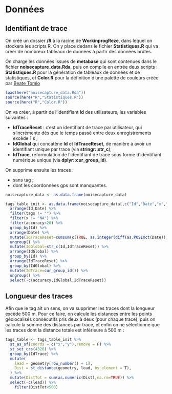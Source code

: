 # Données 

## Identifiant de trace

On créé un dossier **/R** à la racine de **WorkinprogReze**, dans lequel on stockera les scripts R. On y place dedans le fichier **Statistiques.R** qui va créer de nombreux tableaux de données à partir des données brutes.


On charge les données issues de **metabase** qui sont contenues dans le fichier **noisecapture_data.Rda**, puis on compile en entrée deux scripts : **Statistiques.R** pour la génération de tableaux de données et de statistiques, et **Color.R** pour la définition d'une palette de couleurs créée par [Beate Tomio](https://www.coloringnoise.com/theoretical_background/new-color-scheme/)
```r
load(here("noisecapture_data.Rda"))
source(here("R","Statistiques.R"))
source(here("R","Color.R"))
```

On va créer, à partir de l'identifiant **Id** des utilisateurs, les variables suivantes :

  * **IdTraceReset** : c'est un identifiant de trace par utilisateur, qui s'incrémente dès que le temps passé entre deux enregistrements excède 1 s ;
  * **IdGlobal** qui concatène **Id** et **IdTraceReset**, de manière à avoir un identifiant unique par trace (via **stringr::str\_c**);
  * **IdTrace**, reformulation de l'identifiant de trace sous forme d'identifiant numérique unique (via **dplyr::cur\_group\_id**).
  
On supprime ensuite les traces :

  * sans tag ;
  * dont les coordonnées gps sont manquantes.
  
```r
noisecapture_data <- as.data.frame(noisecapture_data)

tags_table_init <- as.data.frame(noisecapture_data[,c("Id","Date","x","y","leq_mean","tags","accuracy")]) %>%
  arrange(Id,Date) %>%
  filter(tags != "") %>%
  filter(x != "NA") %>%
  filter(accuracy<20) %>%
  group_by(Id) %>%
  arrange(Date) %>%
  mutate(IdTraceReset=cumsum(c(TRUE, as.integer(diff(as.POSIXct(Date)), units = "secs") >= 2L))) %>%
  ungroup() %>%
  mutate(IdGlobal=str_c(Id,IdTraceReset)) %>%
  arrange(IdGlobal) %>%
  group_by(Id) %>%
  arrange(IdTraceReset) %>%
  group_by(IdGlobal) %>%
  mutate(IdTrace=cur_group_id()) %>%
  ungroup() %>%
  select(-c(accuracy,IdGlobal,IdTraceReset))
```

  
## Longueur des traces

Afin que le tag ait un sens, on va supprimer les traces dont la longueur excède 500 m. Pour ce faire, on calcule les distances entre les points géolocalisés consécutifs pris deux à deux (pour chaque trace), puis on calcule la somme des distances par trace, et enfin on ne sélectionne que les traces dont la distance totale est inférieure à 500 m :

```r
tags_table <- tags_table_init %>%
  st_as_sf(coords = c("x","y"),remove = F) %>%
  st_set_crs(4326) %>%
  group_by(IdTrace) %>%
  mutate(
    lead = geometry[row_number() + 1],
    Dist = st_distance(geometry, lead, by_element = T),
  ) %>%
  mutate(DistTot = sum(as.numeric(Dist),na.rm=TRUE)) %>%
  select(-c(lead)) %>%
    filter(DistTot<500)
```
